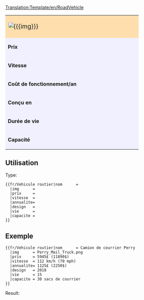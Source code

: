 <noinclude>[[Translation:Template/en/RoadVehicle]]</noinclude><noinclude></noinclude>
{| border="2" cellpadding="2" cellspacing="0" style="border: 1px #aaaaaa solid; border-collapse: collapse; margin-bottom:5px"
|-
| colspan="2" style="width: 400px; background: #ffdead; font-size: 120%;" | [[Image:{{{img}}}]] '''{{{nom}}}''' 
|-
| style="background: #f0f0ff;" | '''Prix''' 
| style="background: #ffffff; width: 250px;" |{{{prix}}} 
|-
| style="background: #f0f0ff;" | '''Vitesse''' 
| style="background: #ffffff;" | {{{vitesse}}}
|-
| style="background: #f0f0ff;" | '''Coût de fonctionnement/an''' 
| style="background: #ffffff;" | {{{annualite}}}
|-
| style="background: #f0f0ff;" | '''Conçu en''' 
| style="background: #ffffff;" | {{{design}}}
|-
| style="background: #f0f0ff;" | '''Durée de vie''' 
| style="background: #ffffff;" | {{{vie}}} années
|-
| style="background: #f0f0ff;" | '''Capacité''' 
| style="background: #ffffff;" | {{{capacite}}}
|}<noinclude>


==Utilisation==
Type:
<pre>
{{fr/Vehicule routier|nom      = 
  |img      = 
  |prix     =  
  |vitesse  = 
  |annualite= 
  |design   = 
  |vie      = 
  |capacite = 
}}
</pre>
==Exemple==
<pre>
{{fr/Vehicule routier|nom      = Camion de courrier Perry
  |img      = Perry_Mail_Truck.png
  |prix     = 5945£ (11890$) 
  |vitesse  = 112 km/h (70 mph)
  |annualite= 1125£ (2250$)
  |design   = 2018
  |vie      = 15
  |capacite = 30 sacs de courrier
}}
</pre>
Result:
{{fr/Vehicule routier|nom      = Camion de courrier Perry
  |img      = Perry_Mail_Truck.png
  |prix     = 5945£ (11890$) 
  |vitesse  = 112 km/h (70 mph)
  |annualite= 1125£ (2250$)
  |design   = 2018
  |vie      = 15
  |capacite = 30 sacs de courrier
}}
</noinclude>